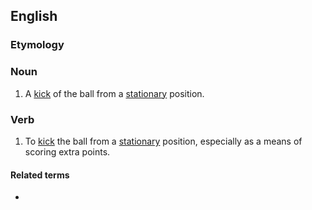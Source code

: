 {{also|place-kick|place kick}}
==English==

===Etymology===
{{compound|en|place|kick}}

===Noun===
{{en-noun}}

# {{lb|en|in several forms of football}} A [[kick]] of the ball from a [[stationary]] position.

===Verb===
{{en-verb}}

# {{lb|en|in several forms of football}} To [[kick]] the ball from a [[stationary]] position, especially as a means of scoring extra points.

====Related terms====
* {{l|en|placekicker}}